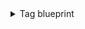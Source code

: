 <details>
<summary>Tag blueprint</summary>

```json showLineNumbers

{
  "identifier": "githubTag",
  "title": "Tag",
  "icon": "Github",
  "schema": {
    "properties": {
      "commit_sha": {
        "icon": "DefaultProperty",
        "type": "string",
        "title": "Commit sha"
      }
    },
    "required": []
  },
  "mirrorProperties": {},
  "calculationProperties": {},
  "aggregationProperties": {},
  "relations": {
    "repository": {
      "title": "Repository",
      "target": "githubRepository",
      "required": false,
      "many": false
    }
  }
}
```

</details>
